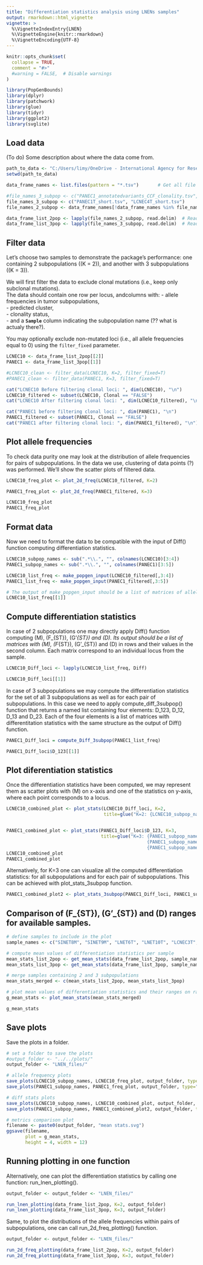 ```yaml
---
title: "Differentiation statistics analysis using LNENs samples"
output: rmarkdown::html_vignette
vignette: >
  %\VignetteIndexEntry{LNEN}
  %\VignetteEngine{knitr::rmarkdown}
  %\VignetteEncoding{UTF-8}
---
```


```r
knitr::opts_chunk$set(
  collapse = TRUE,
  comment = "#>"
  #warning = FALSE,  # Disable warnings
)
```

```r
library(PopGenBounds)
library(dplyr)
library(patchwork)
library(glue)
library(tidyr)
library(ggplot2)
library(svglite)
```

## Load data
(To do) Some description about where the data come from.
```r
path_to_data <- "C:/Users/limy/OneDrive - International Agency for Research on Cancer/Documents/NoahCollab/code/MS_panNEN_organoids/data/small_variants_CCFs/short_data"
setwd(path_to_data)

data_frame_names <- list.files(pattern = "*.tsv")       # Get all file names

#file_names_3_subpop <- c("PANEC1_annotatedvariants_CCF_clonality.tsv", "LCNEC4_annotatedvariants_CCF_clonality.tsv")
file_names_3_subpop <- c("PANEC1T_short.tsv", "LCNEC4T_short.tsv")
file_names_2_subpop <- data_frame_names[!data_frame_names %in% file_names_3_subpop]

data_frame_list_2pop <- lapply(file_names_2_subpop, read.delim)  # Read all data frames
data_frame_list_3pop <- lapply(file_names_3_subpop, read.delim)  # Read all data frames
```
## Filter data

Let's choose two samples to demonstrate the package's performance: one containing 2 subpopulations \((K = 2)\), and another with 3 subpopulations \((K = 3)\).

We will first filter the data to exclude clonal mutations (i.e., keep only subclonal mutations).  
The data should contain one row per locus, andcolumns with:
  - allele frequencies in tumor subpopulations,  
  - predicted cluster,  
  - clonality status,  
  - and a **`Sample`** column indicating the subpopulation name (?? what is actualy there?).

You may optionally exclude non-mutated loci (i.e., all allele frequencies equal to 0) using the `filter_fixed` parameter.


```r
LCNEC10 <- data_frame_list_2pop[[2]]
PANEC1 <- data_frame_list_3pop[[1]]

#LCNEC10_clean <- filter_data(LCNEC10, K=2, filter_fixed=T)
#PANEC1_clean <- filter_data(PANEC1, K=3, filter_fixed=T)
```


```r
cat("LCNEC10 Before filtering clonal loci: ", dim(LCNEC10), "\n")
LCNEC10_filtered <- subset(LCNEC10, Clonal == "FALSE")
cat("LCNEC10 After filtering clonal loci: ", dim(LCNEC10_filtered), "\n\n")

cat("PANEC1 before filtering clonal loci: ", dim(PANEC1), "\n")
PANEC1_filtered <- subset(PANEC1, Clonal == "FALSE")
cat("PANEC1 after filtering clonal loci: ", dim(PANEC1_filtered), "\n")
```

## Plot allele frequencies
To check data purity one may look at the distribution of allele frequencies for pairs of subpopulations. In the data we use, clustering of data points (?) was performed. We'll show the scatter plots of filtered data.
```r
LCNEC10_freq_plot <- plot_2d_freq(LCNEC10_filtered, K=2)

PANEC1_freq_plot <- plot_2d_freq(PANEC1_filtered, K=3)

LCNEC10_freq_plot
PANEC1_freq_plot
```


## Format data

Now we need to format the data to be compatible with the input of Diff() function computing differentiation statistics.
```r
LCNEC10_subpop_names <- sub(".*\\.", "", colnames(LCNEC10)[3:4])
PANEC1_subpop_names <- sub(".*\\.", "", colnames(PANEC1)[3:5])

LCNEC10_list_freq <- make_popgen_input(LCNEC10_filtered[,3:4])
PANEC1_list_freq <- make_popgen_input(PANEC1_filtered[,3:5])

# The output of make_popgen_input should be a list of matrices of allele frequencies (2 columns for biallelic loci) for all subpopulations in a sample (in rows)  
LCNEC10_list_freq[[1]]
```
## Compute differentiation statistics

In case of 2 subpopulations one may directly apply Diff() function computing \(M\), \(F_{ST}\), \(G'_{ST}\) and \(D\). Its output should be a list of matrices with \(M\), \(F_{ST}\), \(G'_{ST}\) and \(D\) in rows and their values in the second column. Each matrix correspond to an individual locus from the sample.
```r
LCNEC10_Diff_loci <- lapply(LCNEC10_list_freq, Diff)

LCNEC10_Diff_loci[[1]]

```
In case of 3 subpopulations we may compute the differentiation statistics for the set of all 3 subpopulations as well as for each pair of subpopulations. In this case we need to apply compute_diff_3subpop() function that returns a named list containing four elements: D_123, D_12, D_13 and D_23. Each of the four elements is a list of matrices with differentitation statistics with the same structure as the output of Diff() function. 
```r
PANEC1_Diff_loci = compute_Diff_3subpop(PANEC1_list_freq)

PANEC1_Diff_loci$D_123[[1]]
```
## Plot diferentiation statistics

Once the differentiation statistics have been computed, we may represent them as scatter plots with \(M\) on x-axis and one of the statistics on y-axis, where each point corresponds to a locus. 

```r
LCNEC10_combined_plot <- plot_stats(LCNEC10_Diff_loci, K=2, 
                                    title=glue("K=2: {LCNEC10_subpop_names[1]},{LCNEC10_subpop_names[2]}"))


PANEC1_combined_plot <- plot_stats(PANEC1_Diff_loci$D_123, K=3,
                                   title=glue("K=3: {PANEC1_subpop_names[1]},
                                                    {PANEC1_subpop_names[2]}, 
                                                    {PANEC1_subpop_names[3]}"))
LCNEC10_combined_plot
PANEC1_combined_plot
```
  
  Alternatively, for K=3 one can visualize all the computed differentiation statistics: for all subpopulations and for each pair of subpopulations. This can be achieved with plot_stats_3subpop function.

```r
PANEC1_combined_plot2 <- plot_stats_3subpop(PANEC1_Diff_loci, PANEC1_subpop_names)
```

## Comparison of \(F_{ST}\), \(G'_{ST}\) and \(D\) ranges for available samples. 



```r
# define samples to include in the plot
sample_names <- c("SINET8M", "SINET9M", "LNET6T", "LNET10T", "LCNEC3T", "LCNEC4T", "PANEC1T")

# compute mean values of differentiation statistics per sample
mean_stats_list_2pop <- get_mean_stats(data_frame_list_2pop, sample_names, K=2)
mean_stats_list_3pop <- get_mean_stats(data_frame_list_3pop, sample_names, K=3)

# merge samples containing 2 and 3 subpopulations
mean_stats_merged <- c(mean_stats_list_2pop, mean_stats_list_3pop)

# plot mean values of differentiation statistics and their ranges on raw and normalised scales
g_mean_stats <- plot_mean_stats(mean_stats_merged)

```
```r
g_mean_stats
```


## Save plots

Save the plots in a folder.
```r
# set a folder to save the plots
#output_folder <- "../../plots/"
output_folder <- "LNEN_files/"

# allele frequency plots
save_plots(LCNEC10_subpop_names, LCNEC10_freq_plot, output_folder, type="freq", K=2)
save_plots(PANEC1_subpop_names, PANEC1_freq_plot, output_folder, type="freq", K=3)

# diff stats plots
save_plots(LCNEC10_subpop_names, LCNEC10_combined_plot, output_folder, type="stats", K=2)
save_plots(PANEC1_subpop_names, PANEC1_combined_plot2, output_folder, type="stats", K=3)

# metrics comparison plot
filename <- paste0(output_folder, "mean stats.svg")
ggsave(filename,
       plot = g_mean_stats,
       height = 4, width = 12)

```

## Running plotting in one function  

Alternatively, one can plot the differentiation statistics by calling one function: run_lnen_plotting().
```r
output_folder <- output_folder <- "LNEN_files/"

run_lnen_plotting(data_frame_list_2pop, K=2, output_folder)
run_lnen_plotting(data_frame_list_3pop, K=3, output_folder)
```

Same, to plot the distributions of the allele frequencies within pairs of subpopulations, one can call run_2d_freq_plotting() function.
```r
output_folder <- output_folder <- "LNEN_files/"

run_2d_freq_plotting(data_frame_list_2pop, K=2, output_folder)
run_2d_freq_plotting(data_frame_list_3pop, K=3, output_folder)
```



